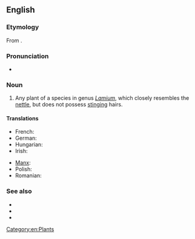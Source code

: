 ==English==

===Etymology===
From {{compound|dead|nettle}}.

===Pronunciation===
* {{a|UK}} {{IPA|/ˈdɛdnɛtəl/}}

===Noun===
{{en-noun}}

# Any plant of a species in genus ''[[Lamium]]'', which closely resembles the [[nettle]], but does not possess [[stinging]] hairs.

====Translations====
{{trans-top|plant of the genus ''Lamium''}}
* French: {{t+|fr|lamier|m}}
* German: {{t+|de|Taubnessel|f}}
* Hungarian: {{t|hu|árvacsalán}}
* Irish: {{t|ga|caochneantóg|f}}
{{trans-mid}}
* [[Manx]]: {{t|gv|ard-firryn|m}}
* Polish: {{t+|pl|jasnota|f}}
* Romanian: {{t+|ro|sugel|m}}
{{trans-bottom}}

===See also===
* {{pedia}}
* {{specieslite|Lamium}}
* {{commonslite|Lamium}}

[[Category:en:Plants]]